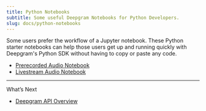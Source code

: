 ```yaml
---
title: Python Notebooks
subtitle: Some useful Deepgram Notebooks for Python Developers.
slug: docs/python-notebooks
---
```



Some users prefer the workflow of a Jupyter notebook. These Python starter notebooks can help those users get up and running quickly with Deepgram's Python SDK without having to copy or paste any code.

* [Prerecorded Audio Notebook](https://github.com/deepgram-devs/prerecorded-audio-notebook)
* [Livestream Audio Notebook](https://github.com/deepgram-devs/livestream-audio-notebook)

***

What’s Next

* [Deepgram API Overview](/reference/deepgram-api-overview)
